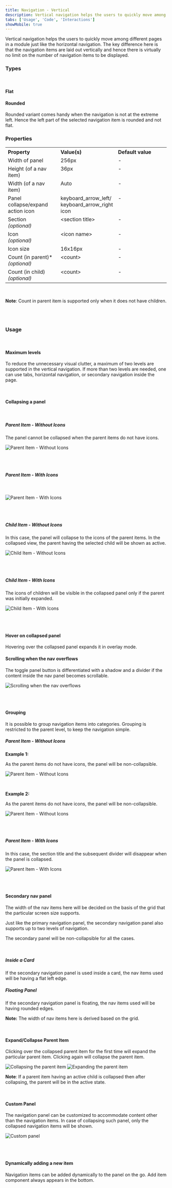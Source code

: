 ```yaml
---
title: Navigation - Vertical
description: Vertical navigation helps the users to quickly move among different pages in a module.
tabs: ['Usage', 'Code', 'Interactions']
showMobile: true
---
```


Vertical navigation helps the users to quickly move among different pages in a module just like the horizontal navigation. The key difference here is that the navigation items are laid out vertically and hence there is virtually no limit on the number of navigation items to be displayed.

### Types

<br/>

#### Flat

<Preview name='components-verticalnav-flat-edged-vertical-navigation'/>

#### Rounded

Rounded variant comes handy when the navigation is not at the extreme left. Hence the left part of the selected navigation item is rounded and not flat.

<Preview name='components-verticalnav-round-edged-vertical-navigation'/>

### Properties
<table style="width: 100%">
  <tr>
    <th style="width:33%; text-align: left;">Property</th>
    <th style="width:33%; text-align: left;">Value(s)</th>
    <th style="width:33%; text-align: left;">Default value</th>
  </tr>
  <tr style="vertical-align: top">
    <td>Width of panel</td>
    <td>256px</td>
    <td>-</td>
  </tr>
  <tr style="vertical-align: top">
    <td>Height (of a nav item)</td>
    <td>36px</td>
    <td>-</td>
  </tr>
  <tr style="vertical-align: top">
    <td>Width (of a nav item)</td>
    <td>Auto</td>
    <td>-</td>
  </tr>
  <tr style="vertical-align: top">
    <td>Panel collapse/expand action icon</td>
    <td>keyboard_arrow_left/<br/>keyboard_arrow_right icon</td>
    <td>-</td>
  </tr>
  <tr style="vertical-align: top">
    <td>Section<br/><em>(optional)</em></td>
    <td>&#60;section title&#62;</td>
    <td>-</td>
  </tr>
  <tr style="vertical-align: top">
    <td>Icon<br/><em>(optional)</em></td>
    <td>&#60;icon name&#62;</td>
    <td>-</td>
  </tr>
  <tr style="vertical-align: top">
    <td>Icon size</td>
    <td>16x16px</td>
    <td>-</td>
  </tr>
  <tr style="vertical-align: top">
    <td>Count (in parent)*<br/><em>(optional)</em></td>
    <td>&#60;count&#62;</td>
    <td>-</td>
  </tr>
  <tr style="vertical-align: top">
    <td>Count (in child)<br/><em>(optional)</em></td>
    <td>&#60;count&#62;</td>
    <td>-</td>
  </tr>
</table>
<br/>

**Note**: Count in parent item is supported only when it does not have children.

<br/>
<br/>

### Usage

<br/>

#### Maximum levels

To reduce the unnecessary visual clutter, a maximum of two levels are supported in the vertical navigation. If more than two levels are needed, one can use tabs, horizontal navigation, or secondary navigation inside the page.

<br/>

#### Collapsing a panel

<br/>

##### Parent Item - Without Icons

The panel cannot be collapsed when the parent items do not have icons.

![Parent Item - Without Icons](./images/navigationvertical-1.png)

<br/>
<br/>

##### Parent Item - With Icons

<br/>

![Parent Item - With Icons](./images/navigationvertical-2.png)

<br/>
<br/>

##### Child Item - Without Icons

In this case, the panel will collapse to the icons of the parent items. In the collapsed view, the parent having the selected child will be shown as active.

![Child Item - Without Icons](./images/navigationvertical-3.png)

<br/>
<br/>

##### Child Item - With Icons

The icons of children will be visible in the collapsed panel only if the parent was initially expanded.

![Child Item - With Icons](./images/navigationvertical-4.png)

<br/>
<br/>

#### Hover on collapsed panel

Hovering over the collapsed panel expands it in overlay mode.

<Preview name='verticalnav-hoverable-vertical-navigation'/>

#### Scrolling when the nav overflows

The toggle panel button is differentiated with a shadow and a divider if the content inside the nav panel becomes scrollable.

![Scrolling when the nav overflows](./images/navigationvertical-6.png)

<br/>
<br/>

#### Grouping

It is possible to group navigation items into categories. Grouping is restricted to the parent level, to keep the navigation simple.

##### Parent Item - Without Icons

**Example 1:**

As the parent items do not have icons, the panel will be non-collapsible.

![Parent Item - Without Icons](./images/navigationvertical-7.png)

<br/>

**Example 2:**

As the parent items do not have icons, the panel will be non-collapsible.

![Parent Item - Without Icons](./images/navigationvertical-8.png)

<br/>
<br/>

##### Parent Item - With Icons

In this case, the section title and the subsequent divider will disappear when the panel is collapsed.

![Parent Item - With Icons](./images/navigationvertical-9.png)

<br/>
<br/>

#### Secondary nav panel

The width of the nav items here will be decided on the basis of the grid that the particular screen size supports.

Just like the primary navigation panel, the secondary navigation panel also supports up to two levels of navigation.

The secondary panel will be non-collapsible for all the cases.

<br/>

##### Inside a Card

If the secondary navigation panel is used inside a card, the nav items used will be having a flat left edge.
<Preview name='verticalnav-secondary-vertical-navigation'/>

##### Floating Panel

If the secondary navigation panel is floating, the nav items used will be having rounded edges.
<Preview name='verticalnav-round-edged-vertical-navigation'/>

**Note:** The width of nav items here is derived based on the grid.

<br/>

####  Expand/Collapse Parent Item

Clicking over the collapsed parent item for the first time will expand the particular parent item. Clicking again will collapse the parent item.

![Collapsing the parent item](./images/navigationvertical-12.png)
![Expanding the parent item](./images/navigationvertical-13.png)

**Note**: If a parent item having an active child is collapsed then after collapsing, the parent will be in the active state.

<br/>

#### Custom Panel

The navigation panel can be customized to accommodate content other than the navigation items. In case of collapsing such panel, only the collapsed navigation items will be shown.

![Custom panel](./images/navigationvertical-14.png)

<br/>
<br/>

#### Dynamically adding a new item

Navigation items can be added dynamically to the panel on the go. Add item component always appears in the bottom.

<br/>
<br/>